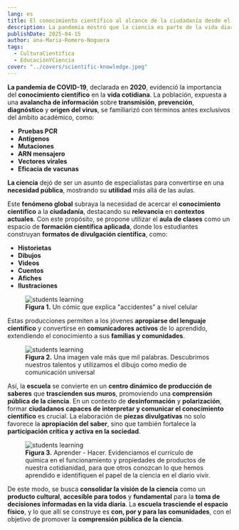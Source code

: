 ```yaml
---
lang: es
title: El conocimiento científico al alcance de la ciudadanía desde el aula de clases
description: La pandemia mostró que la ciencia es parte de la vida diaria y debe comunicarse desde la escuela hacia la comunidad.
publishDate: 2025-04-15
author: ana-Maria-Romero-Noguera
tags:
  - CulturaCientífica
  - EducaciónYCiencia
cover: "../covers/scientific-knowledge.jpeg"
---
```



**La pandemia de COVID-19**, declarada en **2020**, evidenció la importancia del **conocimiento científico** en la **vida cotidiana**. La población, expuesta a una **avalancha de información** sobre **transmisión**, **prevención**, **diagnóstico** y **origen del virus**, se familiarizó con términos antes exclusivos del ámbito académico, como:

- **Pruebas PCR**
- **Antígenos**
- **Mutaciones**
- **ARN mensajero**
- **Vectores virales**
- **Eficacia de vacunas**

**La ciencia** dejó de ser un asunto de especialistas para convertirse en una **necesidad pública**, mostrando su **utilidad** más allá de las aulas.

Este **fenómeno global** subraya la necesidad de acercar el **conocimiento científico** a la **ciudadanía**, destacando su **relevancia** en **contextos actuales**. Con este propósito, se propone utilizar el **aula de clases** como un espacio de **formación científica aplicada**, donde los estudiantes construyan **formatos de divulgación científica**, como:

- **Historietas**
- **Dibujos**
- **Videos**
- **Cuentos**
- **Afiches**
- **Ilustraciones**

<figure>
  <Image src={figure_1} alt="students learning" />
  <figcaption>
    <strong>Figura 1.</strong> Un cómic que explica "accidentes” a nivel celular
  </figcaption>
</figure>

Estas producciones permiten a los jóvenes **apropiarse del lenguaje científico** y convertirse en **comunicadores activos** de lo aprendido, extendiendo el conocimiento a sus **familias y comunidades**.

<figure>
  <Image src={figure_2} alt="students learning" />
  <figcaption>
    <strong>Figura 2.</strong> Una imagen vale más que mil palabras. Descubrimos
    nuestros talentos y utilizamos el dibujo como medio de comunicación
    universal
  </figcaption>
</figure>

Así, la **escuela** se convierte en un **centro dinámico de producción de saberes** que **trascienden sus muros**, promoviendo una **comprensión pública de la ciencia**. En un contexto de **desinformación** y **polarización**, formar **ciudadanos capaces de interpretar y comunicar el conocimiento científico** es crucial. La elaboración de **piezas divulgativas** no solo favorece la **apropiación del saber**, sino que también fortalece la **participación crítica y activa en la sociedad**.

<figure>
  <Image src={figure_3} alt="students learning" />
  <figcaption>
    <strong>Figura 3.</strong> Aprender - Hacer. Evidenciamos el currículo de
    química en el funcionamiento y propiedades de productos de nuestra
    cotidianidad, para que otros conozcan lo que hemos aprendido e identifiquen
    el papel de la ciencia en el diario vivir.
  </figcaption>
</figure>

De este modo, se busca **consolidar la visión de la ciencia** como un **producto cultural**, **accesible para todos** y **fundamental** para la **toma de decisiones informadas en la vida diaria**. La **escuela** **trasciende el espacio físico**, y lo que allí se construye es **con, por y para las comunidades**, con el objetivo de promover la **comprensión pública de la ciencia**.
